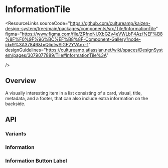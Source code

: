 
<Meta of={InformationTileStories} />

# InformationTile

<ResourceLinks
  sourceCode="https://github.com/cultureamp/kaizen-design-system/tree/main/packages/components/src/Tile/InformationTile"
  figma="https://www.figma.com/file/ZRfnoNUXbGZv4eVWLbF4Az/%EF%B8%8F%F0%9F%96%BC%EF%B8%8F-Component-Gallery?node-id=9%3A37846&t=QliptwSIGF2YVAnx-1"
  designGuidelines="https://cultureamp.atlassian.net/wiki/spaces/DesignSystem/pages/3079077889/Tile#InformationTile%3A"

/>

<KAIOInstallation exportNames="InformationTile" />

## Overview

A visually interesting item in a list consisting of a card, visual, title, metadata, and a footer, that can also include extra information on the backside.

<Canvas of={InformationTileStories.Playground} />
<Controls of={InformationTileStories.Playground} />

## API

### Variants

<Canvas of={InformationTileStories.Variants} />

### Information
<Canvas of={InformationTileStories.Information} />


### Information Button Label
<Canvas of={InformationTileStories.TileWithCustomInfoLabel} />
